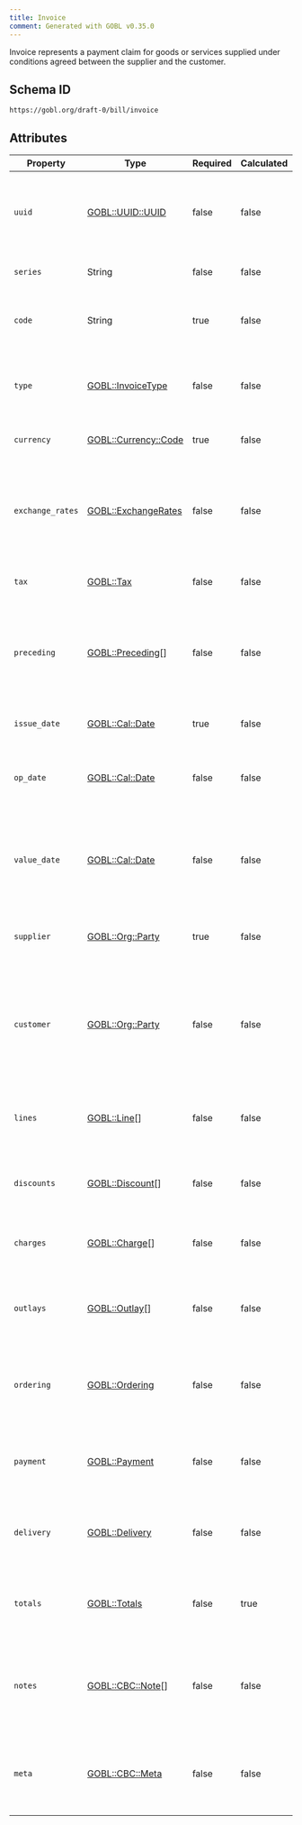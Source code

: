 ```yaml
---
title: Invoice
comment: Generated with GOBL v0.35.0
---
```


Invoice represents a payment claim for goods or services supplied under conditions agreed between the supplier and the customer.

## Schema ID

`https://gobl.org/draft-0/bill/invoice`

## Attributes

| Property         | Type                                           | Required | Calculated | Description                                                                                                      |
|------------------|------------------------------------------------|----------|------------|------------------------------------------------------------------------------------------------------------------|
| `uuid`           | [GOBL::UUID::UUID](/draft-0/uuid/uuid)         | false    | false      | Unique document ID. Not required, but always recommended in addition to the Code.                                |
| `series`         | String                                         | false    | false      | Used as a prefix to group codes.                                                                                 |
| `code`           | String                                         | true     | false      | Sequential code used to identify this invoice in tax declarations.                                               |
| `type`           | [GOBL::InvoiceType](/draft-0/invoicetype)      | false    | false      | Optional invoice type, leave empty unless needed for a specific situation.                                       |
| `currency`       | [GOBL::Currency::Code](/draft-0/currency/code) | true     | false      | Currency for all invoice totals.                                                                                 |
| `exchange_rates` | [GOBL::ExchangeRates](/draft-0/exchangerates)  | false    | false      | Exchange rates to be used when converting the invoices monetary values into other currencies.                    |
| `tax`            | [GOBL::Tax](/draft-0/tax)                      | false    | false      | Special tax configuration for billing.                                                                           |
| `preceding`      | [GOBL::Preceding](/draft-0/preceding)[]        | false    | false      | Key information regarding previous invoices and potentially details as to why they were corrected.               |
| `issue_date`     | [GOBL::Cal::Date](/draft-0/cal/date)           | true     | false      | When the invoice was created.                                                                                    |
| `op_date`        | [GOBL::Cal::Date](/draft-0/cal/date)           | false    | false      | Date when the operation defined by the invoice became effective.                                                 |
| `value_date`     | [GOBL::Cal::Date](/draft-0/cal/date)           | false    | false      | When the taxes of this invoice become accountable, if none set, the issue date is used.                          |
| `supplier`       | [GOBL::Org::Party](/draft-0/org/party)         | true     | false      | The taxable entity supplying the goods or services.                                                              |
| `customer`       | [GOBL::Org::Party](/draft-0/org/party)         | false    | false      | Legal entity receiving the goods or services, may be empty in certain circumstances such as simplified invoices. |
| `lines`          | [GOBL::Line](/draft-0/line)[]                  | false    | false      | List of invoice lines representing each of the items sold to the customer.                                       |
| `discounts`      | [GOBL::Discount](/draft-0/discount)[]          | false    | false      | Discounts or allowances applied to the complete invoice                                                          |
| `charges`        | [GOBL::Charge](/draft-0/charge)[]              | false    | false      | Charges or surcharges applied to the complete invoice                                                            |
| `outlays`        | [GOBL::Outlay](/draft-0/outlay)[]              | false    | false      | Expenses paid for by the supplier but invoiced directly to the customer.                                         |
| `ordering`       | [GOBL::Ordering](/draft-0/ordering)            | false    | false      | Ordering details including document references and buyer or seller parties.                                      |
| `payment`        | [GOBL::Payment](/draft-0/payment)              | false    | false      | Information on when, how, and to whom the invoice should be paid.                                                |
| `delivery`       | [GOBL::Delivery](/draft-0/delivery)            | false    | false      | Specific details on delivery of the goods referenced in the invoice.                                             |
| `totals`         | [GOBL::Totals](/draft-0/totals)                | false    | true       | Summary of all the invoice totals, including taxes (calculated).                                                 |
| `notes`          | [GOBL::CBC::Note](/draft-0/cbc/note)[]         | false    | false      | Unstructured information that is relevant to the invoice, such as correction or additional legal details.        |
| `meta`           | [GOBL::CBC::Meta](/draft-0/cbc/meta)           | false    | false      | Additional semi-structured data that doesn't fit into the body of the invoice.                                   |

